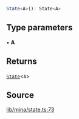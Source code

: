 ```ts
State<A>(): State<A>
```

## Type parameters

• **A**

## Returns

[`State`](../type-aliases/State.mdx)\<`A`\>

## Source

[lib/mina/state.ts:73](https://github.com/o1-labs/o1js/blob/000b9835d52eede806be269b958c57000ff32f72/src/lib/mina/state.ts#L73)
